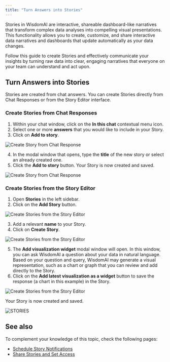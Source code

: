 ```yaml
---
title: "Turn Answers into Stories"
---
```


Stories in WisdomAI are interactive, shareable dashboard-like narratives that transform complex data analyses into compelling visual presentations. This functionality allows you to create, customize, and share interactive data narratives and dashboards that update automatically as your data changes.

Follow this guide to create Stories and effectively communicate your insights by turning raw data into clear, engaging narratives that everyone on your team can understand and act upon.

## Turn Answers into Stories

Stories are created from chat answers. You can create Stories directly from Chat Responses or from the Story Editor interface.

### Create Stories from Chat Responses

1. Within your chat window, click on the **In this chat** contextual menu icon.
2. Select one or more **answers** that you would like to include in your Story.
3. Click on **Add to story**.

![Create Story from Chat Response](/images/Add-to-story.png)

4. In the modal window that opens, type the **title** of the new story or select an already created one.
5. Click the **Add to story** button. Your Story is now created and saved.

![Create Story from Chat Response](/images/Add-to-story4-5.png)

### Create Stories from the Story Editor

1. Open **Stories** in the left sidebar.
2. Click on the **Add Story** button.

![Create Stories from the Story Editor](/images/fromstory1.png)

3. Add a relevant **name** to your Story.
4. Click on **Create Story**.

![Create Stories from the Story Editor](/images/fromstory3-4v2.png)

5. The **Add visualization widget** modal window will open.  In this window, you can ask WisdomAI a question about your data in natural language. Based on your question and query, WisdomAI may generate a visual representation, such as a chart or graph that you can review and add directly to the Story.
6. Click on the **Add latest visualization as a widget** button to save the response (a chart in this example) in the Story.

![Create Stories from the Story Editor](/images/fromstory5and6v2.png)

Your Story is now created and saved.

![STORIES](/images/STORIES-visual.png)

## See also

To complement your knowledge of this topic, check the following pages:

- [Schedule Story Notifications](/using-wisdom-ai-everyday/schedule-story-notifications)
- [Share Stories and Set Access](/using-wisdom-ai-everyday/share-stories-and-set-access)
